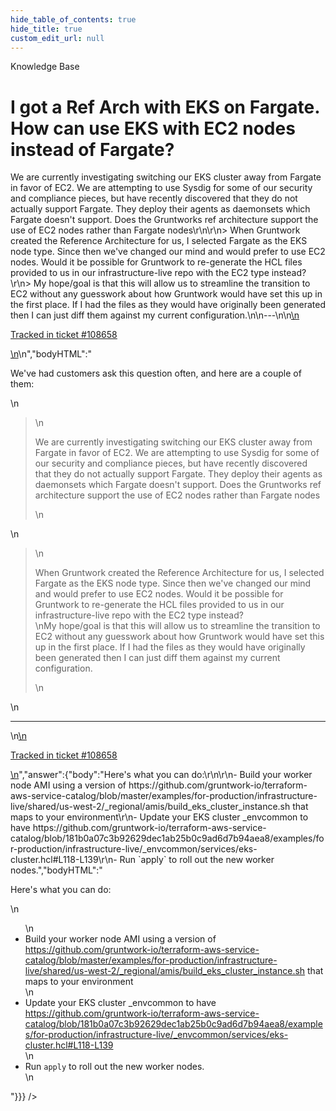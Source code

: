 ```yaml
---
hide_table_of_contents: true
hide_title: true
custom_edit_url: null
---
```



<CenterLayout>
<span className="searchCategory">Knowledge Base</span>
<h1>I got a Ref Arch with EKS on Fargate. How can use EKS with EC2 nodes instead of Fargate?</h1>
<GitHub discussion={{"id":"D_kwDOF8slf84APoIk","number":432,"author":{"login":"rhoboat"},"title":"I got a Ref Arch with EKS on Fargate. How can use EKS with EC2 nodes instead of Fargate?","body":"\nWe've had customers ask this question often, and here are a couple of them:\r\n\r\n> We are currently investigating switching our EKS cluster away from Fargate in favor of EC2. We are attempting to use Sysdig for some of our security and compliance pieces, but have recently discovered that they do not actually support Fargate. They deploy their agents as daemonsets which Fargate doesn't support. Does the Gruntworks ref architecture support the use of EC2 nodes rather than Fargate nodes\r\n\r\n> When Gruntwork created the Reference Architecture for us, I selected Fargate as the EKS node type. Since then we've changed our mind and would prefer to use EC2 nodes. Would it be possible for Gruntwork to re-generate the HCL files provided to us in our infrastructure-live repo with the EC2 type instead? \r\n> My hope/goal is that this will allow us to streamline the transition to EC2 without any guesswork about how Gruntwork would have set this up in the first place. If I had the files as they would have originally been generated then I can just diff them against my current configuration.\n\n---\n\n<ins datetime=\"2022-05-24T22:49:40Z\">\n  <p><a href=\"https://support.gruntwork.io/hc/requests/108658\">Tracked in ticket #108658</a></p>\n</ins>\n","bodyHTML":"<p dir=\"auto\">We've had customers ask this question often, and here are a couple of them:</p>\n<blockquote>\n<p dir=\"auto\">We are currently investigating switching our EKS cluster away from Fargate in favor of EC2. We are attempting to use Sysdig for some of our security and compliance pieces, but have recently discovered that they do not actually support Fargate. They deploy their agents as daemonsets which Fargate doesn't support. Does the Gruntworks ref architecture support the use of EC2 nodes rather than Fargate nodes</p>\n</blockquote>\n<blockquote>\n<p dir=\"auto\">When Gruntwork created the Reference Architecture for us, I selected Fargate as the EKS node type. Since then we've changed our mind and would prefer to use EC2 nodes. Would it be possible for Gruntwork to re-generate the HCL files provided to us in our infrastructure-live repo with the EC2 type instead?<br>\nMy hope/goal is that this will allow us to streamline the transition to EC2 without any guesswork about how Gruntwork would have set this up in the first place. If I had the files as they would have originally been generated then I can just diff them against my current configuration.</p>\n</blockquote>\n<hr>\n<ins datetime=\"2022-05-24T22:49:40Z\">\n  <p dir=\"auto\"><a href=\"https://support.gruntwork.io/hc/requests/108658\" rel=\"nofollow\">Tracked in ticket #108658</a></p>\n</ins>","answer":{"body":"Here's what you can do:\r\n\r\n- Build your worker node AMI using a version of https://github.com/gruntwork-io/terraform-aws-service-catalog/blob/master/examples/for-production/infrastructure-live/shared/us-west-2/_regional/amis/build_eks_cluster_instance.sh that maps to your environment\r\n- Update your EKS cluster _envcommon to have https://github.com/gruntwork-io/terraform-aws-service-catalog/blob/181b0a07c3b92629dec1ab25b0c9ad6d7b94aea8/examples/for-production/infrastructure-live/_envcommon/services/eks-cluster.hcl#L118-L139\r\n- Run `apply` to roll out the new worker nodes.","bodyHTML":"<p dir=\"auto\">Here's what you can do:</p>\n<ul dir=\"auto\">\n<li>Build your worker node AMI using a version of <a href=\"https://github.com/gruntwork-io/terraform-aws-service-catalog/blob/master/examples/for-production/infrastructure-live/shared/us-west-2/_regional/amis/build_eks_cluster_instance.sh\">https://github.com/gruntwork-io/terraform-aws-service-catalog/blob/master/examples/for-production/infrastructure-live/shared/us-west-2/_regional/amis/build_eks_cluster_instance.sh</a> that maps to your environment</li>\n<li>Update your EKS cluster _envcommon to have <a href=\"https://github.com/gruntwork-io/terraform-aws-service-catalog/blob/181b0a07c3b92629dec1ab25b0c9ad6d7b94aea8/examples/for-production/infrastructure-live/_envcommon/services/eks-cluster.hcl#L118-L139\">https://github.com/gruntwork-io/terraform-aws-service-catalog/blob/181b0a07c3b92629dec1ab25b0c9ad6d7b94aea8/examples/for-production/infrastructure-live/_envcommon/services/eks-cluster.hcl#L118-L139</a></li>\n<li>Run <code class=\"notranslate\">apply</code> to roll out the new worker nodes.</li>\n</ul>"}}} />

</CenterLayout>
  

<!-- ##DOCS-SOURCER-START
{
  "sourcePlugin": "github-discussions",
  "hash": "348865575681a3d2fc4b40343894c8f1"
}
##DOCS-SOURCER-END -->
